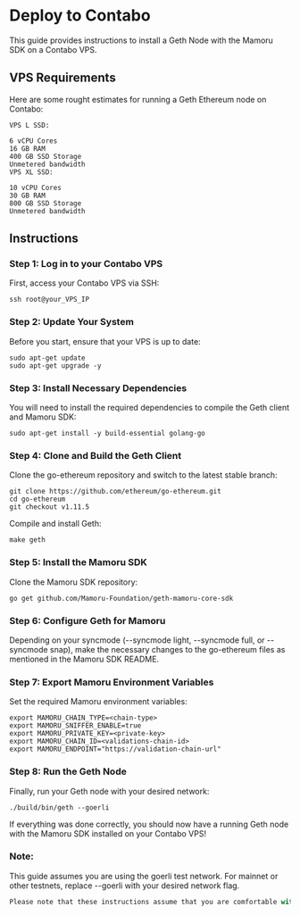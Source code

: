# Deploy to Contabo
This guide provides instructions to install a Geth Node with the Mamoru SDK on a Contabo VPS. 

## VPS Requirements
Here are some rought estimates for running a Geth Ethereum node on Contabo:
```
VPS L SSD:

6 vCPU Cores
16 GB RAM
400 GB SSD Storage
Unmetered bandwidth
VPS XL SSD:

10 vCPU Cores
30 GB RAM
800 GB SSD Storage
Unmetered bandwidth
```

## Instructions
### Step 1: Log in to your Contabo VPS

First, access your Contabo VPS via SSH:
```shell
ssh root@your_VPS_IP
```

### Step 2: Update Your System
Before you start, ensure that your VPS is up to date:
```shell
sudo apt-get update
sudo apt-get upgrade -y
```

### Step 3: Install Necessary Dependencies
You will need to install the required dependencies to compile the Geth client and Mamoru SDK:
```shell
sudo apt-get install -y build-essential golang-go
```

### Step 4: Clone and Build the Geth Client
Clone the go-ethereum repository and switch to the latest stable branch:

```shell
git clone https://github.com/ethereum/go-ethereum.git
cd go-ethereum
git checkout v1.11.5
```

Compile and install Geth:
```
make geth
```

### Step 5: Install the Mamoru SDK
Clone the Mamoru SDK repository:

```shell
go get github.com/Mamoru-Foundation/geth-mamoru-core-sdk
```

### Step 6: Configure Geth for Mamoru
Depending on your syncmode (--syncmode light, --syncmode full, or --syncmode snap), make the necessary changes to the go-ethereum files as mentioned in the Mamoru SDK README.

### Step 7: Export Mamoru Environment Variables
Set the required Mamoru environment variables:
```shell
export MAMORU_CHAIN_TYPE=<chain-type>
export MAMORU_SNIFFER_ENABLE=true
export MAMORU_PRIVATE_KEY=<private-key>
export MAMORU_CHAIN_ID=<validations-chain-id>
export MAMORU_ENDPOINT="https://validation-chain-url"
```

### Step 8: Run the Geth Node
Finally, run your Geth node with your desired network:
```
./build/bin/geth --goerli
```

If everything was done correctly, you should now have a running Geth node with the Mamoru SDK installed on your Contabo VPS!

### Note:
This guide assumes you are using the goerli test network. For mainnet or other testnets, replace --goerli with your desired network flag.
```javascript
Please note that these instructions assume that you are comfortable with shell commands and have basic knowledge about Ethereum nodes. Always remember to replace placeholder values (like `your_VPS_IP`, `<chain-type>`, `<private-key>`, `<validations-chain-id>`, and `https://validation-chain-url`) with your actual values.
```
